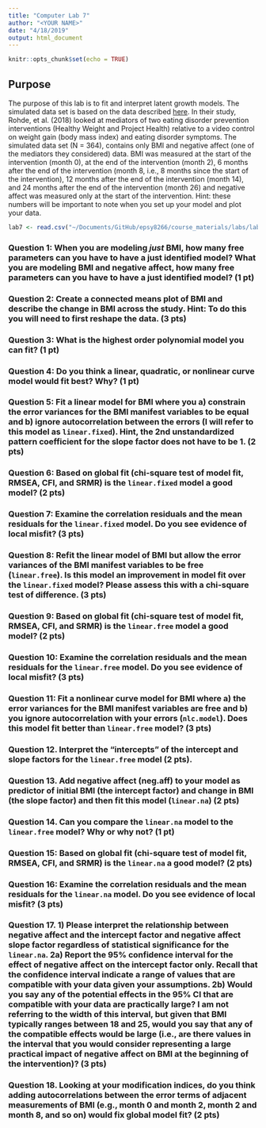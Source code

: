 ```yaml
---
title: "Computer Lab 7"
author: "<YOUR NAME>"
date: "4/18/2019"
output: html_document
---
```


```r
knitr::opts_chunk$set(echo = TRUE)
```

## Purpose

The purpose of this lab is to fit and interpret latent growth models. The simulated data set is based on the data described [here](https://www.sciencedirect.com/science/article/abs/pii/S0005796718300585). In their study, Rohde, et al. (2018) looked at mediators of two eating disorder prevention interventions (Healthy Weight and Project Health) relative to a video control on weight gain (body mass index) and eating disorder symptoms. The simulated data set (N = 364), contains only BMI and negative affect (one of the mediators they considered) data. BMI was measured at the start of the intervention (month 0), at the end of the intervention (month 2), 6 months after the end of the intervention (month 8, i.e., 8 months since the start of the intervention), 12 months after the end of the intervention (month 14), and 24 months after the end of the intervention (month 26) and negative affect was measured only at the start of the intervention. Hint: these numbers will be important to note when you set up your model and plot your data. 

```r
lab7 <- read.csv("~/Documents/GitHub/epsy8266/course_materials/labs/lab7/lab7.csv")
```

### Question 1: When you are modeling *just* BMI, how many free parameters can you have to have a just identified model? What you are modeling BMI and negative affect, how many free parameters can you have to have a just identified model? (1 pt)


### Question 2: Create a connected means plot of BMI and describe the change in BMI across the study. Hint: To do this you will need to first reshape the data. (3 pts)


### Question 3: What is the highest order polynomial model you can fit? (1 pt)


### Question 4: Do you think a linear, quadratic, or nonlinear curve model would fit best? Why? (1 pt)


### Question 5: Fit a linear model for BMI where you a) constrain the error variances for the BMI manifest variables to be equal and b) ignore autocorrelation between the errors (I will refer to this model as `linear.fixed`). Hint, the 2nd unstandardized pattern coefficient for the slope factor does not have to be 1. (2 pts)


### Question 6: Based on global fit (chi-square test of model fit, RMSEA, CFI, and SRMR) is the `linear.fixed` model a good model? (2 pts)


### Question 7: Examine the correlation residuals and the mean residuals for the `linear.fixed` model. Do you see evidence of local misfit? (3 pts)


### Question 8: Refit the linear model of BMI but allow the error variances of the BMI manifest variables to be free (`linear.free`). Is this model an improvement in model fit over the `linear.fixed` model? Please assess this with a chi-square test of difference. (3 pts)


### Question 9: Based on global fit (chi-square test of model fit, RMSEA, CFI, and SRMR) is the  `linear.free` model a good model? (2 pts)


### Question 10: Examine the correlation residuals and the mean residuals for the `linear.free` model. Do you see evidence of local misfit? (3 pts)


### Question 11: Fit a nonlinear curve model for BMI where a) the error variances for the BMI manifest variables are free and b) you ignore autocorrelation with your errors (`nlc.model`). Does this model fit better than `linear.free` model? (3 pts)


### Question 12. Interpret the "intercepts" of the intercept and slope factors for the `linear.free` model (2 pts).


### Question 13. Add negative affect (neg.aff) to your model as predictor of initial BMI (the intercept factor) and change in BMI (the slope factor) and then fit this model (`linear.na`) (2 pts)


### Question 14. Can you compare the `linear.na` model to the `linear.free` model? Why or why not? (1 pt)


### Question 15: Based on global fit (chi-square test of model fit, RMSEA, CFI, and SRMR) is the `linear.na` a good model? (2 pts)


### Question 16: Examine the correlation residuals and the mean residuals for the `linear.na` model. Do you see evidence of local misfit? (3 pts)


### Question 17. 1) Please interpret the relationship between negative affect and the intercept factor and negative affect slope factor regardless of statistical significance for the `linear.na`. 2a) Report the 95% confidence interval for the effect of negative affect on the intercept factor only. Recall that the confidence interval indicate a range of values that are compatible with your data given your assumptions. 2b) Would you say any of the potential effects in the 95% CI that are compatible with your data are practically large? I am not referring to the width of this interval, but given that BMI typically ranges between 18 and 25, would you say that any of the compatible effects would be large (i.e., are there values in the interval that you would consider representing a large practical impact of negative affect on BMI at the beginning of the intervention)? (3 pts)


### Question 18. Looking at your modification indices, do you think adding autocorrelations between the error terms of  adjacent measurements of BMI (e.g., month 0 and month 2, month 2 and month 8, and so on) would fix global model fit? (2 pts)
